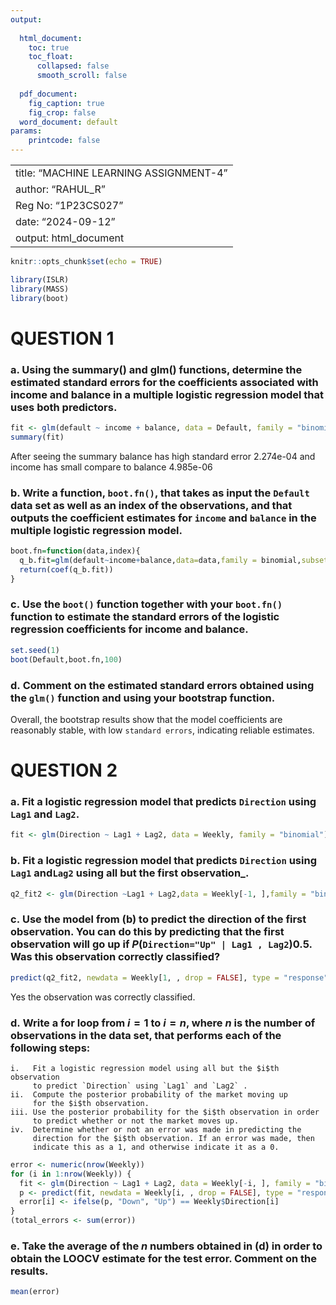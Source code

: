 ---
output:
  
  html_document:
    toc: true
    toc_float:
      collapsed: false
      smooth_scroll: false
        
  pdf_document:
    fig_caption: true
    fig_crop: false
  word_document: default
params:
    printcode: false
---

---
title: "MACHINE LEARNING ASSIGNMENT-4"
author: "RAHUL_R"
Reg No: "1P23CS027"
date: "2024-09-12"
output: html_document
---

```{r setup, include=FALSE}
knitr::opts_chunk$set(echo = TRUE)
```


```{r  include=FALSE}
library(ISLR)
library(MASS)
library(boot)
```

# QUESTION 1

### a. Using the summary() and glm() functions, determine the estimated standard errors for the coefficients associated with income and balance in a multiple logistic regression model that uses both predictors.
```{r}
fit <- glm(default ~ income + balance, data = Default, family = "binomial")
summary(fit)
```
After seeing the summary balance has high standard error 2.274e-04 and income has small compare to balance 4.985e-06


### b. Write a function, `boot.fn()`, that takes as input the `Default` data set  as well as an index of the observations, and that outputs the coefficient estimates for `income` and `balance` in the multiple logistic regression   model.


```{r}
boot.fn=function(data,index){
  q_b.fit=glm(default~income+balance,data=data,family = binomial,subset = index)
  return(coef(q_b.fit))
}
```


### c. Use the `boot()` function together with your `boot.fn()` function to   estimate the standard errors of the logistic regression coefficients for income and balance.

```{r}
set.seed(1)
boot(Default,boot.fn,100)
```
### d. Comment on the estimated standard errors obtained using the `glm()` function and using your bootstrap function.

Overall, the bootstrap results show that the model coefficients are reasonably stable, with low `standard errors`, indicating reliable estimates.



# QUESTION 2

### a. Fit a logistic regression model that predicts `Direction` using `Lag1` and `Lag2`.

```{r}
fit <- glm(Direction ~ Lag1 + Lag2, data = Weekly, family = "binomial")
```

### b. Fit a logistic regression model that predicts `Direction` using `Lag1` and`Lag2` using all but the first observation_.
```{r}
q2_fit2 <- glm(Direction ~Lag1 + Lag2,data = Weekly[-1, ],family = "binomial" )
```

### c. Use the model from (b) to predict the direction of the first   observation. You can do this by predicting that the first observation will go up if $P($`Direction="Up" | Lag1 , Lag2`$)  0.5$. Was this observation correctly classified?

```{r}
predict(q2_fit2, newdata = Weekly[1, , drop = FALSE], type = "response")  >0.5
```
Yes the observation was correctly classified.

### d. Write a for loop from $i = 1$ to $i = n$, where $n$ is the number of observations in the data set, that performs each of the following steps:
    i.   Fit a logistic regression model using all but the $i$th observation
         to predict `Direction` using `Lag1` and `Lag2` .
    ii.  Compute the posterior probability of the market moving up
         for the $i$th observation.
    iii. Use the posterior probability for the $i$th observation in order
         to predict whether or not the market moves up.
    iv.  Determine whether or not an error was made in predicting the
         direction for the $i$th observation. If an error was made, then
         indicate this as a 1, and otherwise indicate it as a 0.

```{r}
error <- numeric(nrow(Weekly))
for (i in 1:nrow(Weekly)) {
  fit <- glm(Direction ~ Lag1 + Lag2, data = Weekly[-i, ], family = "binomial")
  p <- predict(fit, newdata = Weekly[i, , drop = FALSE], type = "response") > 0.5
  error[i] <- ifelse(p, "Down", "Up") == Weekly$Direction[i]
}
(total_errors <- sum(error))
```

### e. Take the average of the $n$ numbers obtained in (d) in order to obtain the LOOCV estimate for the test error. Comment on the results.

```{r}
mean(error)
```
